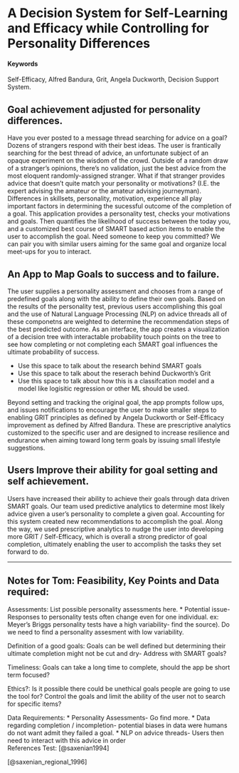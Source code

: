 # A Decision System for Self-Learning and Efficacy while Controlling for Personality Differences {#GritDistribution}

#### Keywords {-}

Self-Efficacy, Alfred Bandura, Grit, Angela Duckworth, Decision Support System.

## Goal achievement adjusted for personality differences.  

Have you ever posted to a message thread searching for advice on a goal? Dozens of strangers respond with their best ideas. The user is frantically searching for the best thread of advice, an unfortunate subject of an opaque experiment on the wisdom of the crowd. Outside of a random draw of a stranger's opinions, there's no validation, just the best advice from the most eloquent randomly-assigned stranger. What if that stranger provides advice that doesn’t quite match your personality or motivations? (I.E. the expert advising the amateur or the amateur advising journeyman). Differences in skillsets, personality, motivation, experience all play important factors in determining the sucessful outcome of the completion of a goal. This application provides a personality test, checks your motivations and goals. Then quantifies the likelihood of success between the today you, and a customized best course of SMART based action items to enable the user to accomplish the goal. Need someone to keep you committed? We can pair you with similar users aiming for the same goal and organize local meet-ups for you to interact.

## An App to Map Goals to success and to failure.

The user supplies a personality assessment and chooses from a range of predefined goals along with the ability to define their own goals. Based on the results of the personality test, previous users accomplishing this goal and the use of Natural Language Processing (NLP) on advice threads all of these componetns are weighted to determine the recommendation steps of the best predicted outcome. As an interface, the app creates a visualization of a decision tree with interactable probability touch points on the tree to see how completing or not completing each SMART goal influences the ultimate probability of success. 

* Use this space to talk about the research behind SMART goals
* Use this space to talk about the reserach behind Duckworth's Grit
* Use this space to talk about how this is a classifcation model and a model like logisitic regression or other ML should be used.

Beyond setting and tracking the original goal, the app prompts follow ups, and issues notifications to encourage the user to make smaller steps to enabling GRIT principles as defined by Angela Duckworth or Self-Efficacy improvement as defined by Alfred Bandura. These are prescriptive analytics customized to the specific user and are designed to increase resilience and endurance when aiming toward long term goals by issuing small lifestyle suggestions. 

## Users Improve their ability for goal setting and self achievement. 

Users have increased their ability to achieve their goals through data driven SMART goals. Our team used predictive analytics to determine most likely advice given a user’s personality to complete a given goal. Accounting for this system created new recommendations to accomplish the goal. Along the way, we used prescriptive analytics to nudge the user into developing more GRIT / Self-Efficacy, which is overall a strong predictor of goal completion, ultimately enabling the user to accomplish the tasks they set forward to do.     

***
## Notes for Tom: Feasibility, Key Points and Data required:

Assessments: List possible personality assessments here. 
* Potential issue- Responses to personality tests often change even for one individual.  ex: Meyer’s Briggs personality tests have a high variability- find the source). Do we need to find a personality assesment with low variability.

Definition of a good goals: Goals can be well defined but determining their ultimate completion might not be cut and dry- Address with SMART goals?

Timeliness: Goals can take a long time to complete, should the app be short term focused?

Ethics?: Is it possible there could be unethical goals people are going to use the tool for? Control the goals and limit the ability of the user not to search for specific items?

Data Requirements: 
* Personality Assessments- Go find more. 
* Data regarding completion / incompletion- potential biases in data were humans do not want admit they failed a goal. 
* NLP on advice threads- Users then need to interact with this advice in order  
References Test:
[@saxenian1994]

[@saxenian_regional_1996]
